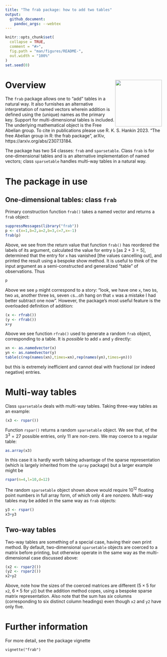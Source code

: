 ```yaml
---
title: "The frab package: how to add two tables"
output:
  github_document:
    pandoc_args: --webtex
---
```


<!-- README.md is generated from README.Rmd. Please edit that file -->

```r
knitr::opts_chunk$set(
  collapse = TRUE,
  comment = "#>",
  fig.path = "man/figures/README-",
  out.width = "100%"
)
set.seed(0)
```

# <img src="man/figures/frab.png" width = "150" align="right" />

# Overview

The `frab` package allows one to "add" tables in a natural way.  It also
furnishes an alternative interpretation of named
vectors wherein addition is defined using the (unique) names as the
primary key.  Support for multi-dimensional tables is included.
The underlying mathematical object is the Free
Abelian group.  To cite in publications please use R. K. S. Hankin
2023.  "The free Abelian group in R: the frab package", arXiv,
https://arxiv.org/abs/2307.13184.

The package has two S4 classes: `frab` and `sparsetable`. 
Class `frab` is for one-dimensional tables and is an alternative
implementation of named vectors; class `sparsetable` handles
multi-way tables in a natural way.

# The package in use

## One-dimensional tables: class `frab`

Primary
construction function `frab()` takes a named vector and returns a
`frab` object:

```r
suppressMessages(library("frab"))
p <- c(x=1,b=2,a=2,b=3,c=7,x=-1)
frab(p)
```

Above, we see from the return value that function `frab()` has
reordered the labels of its argument, calculated the value for entry
`b` [as $2+3=5$], determined that the entry for `x` has vanished [the
values cancelling out], and printed the result using a bespoke show
method.  It is useful to think of the input argument as a semi-constructed
and generalized "table" of observations.  Thus 

```r
p
```

Above we see `p` might correspond to a story: "look, we have one `x`, two `b`s,
two `a`s, another three `b`s, seven `c`s...oh hang on that `x` was a mistake I
had better subtract one now".  However, the package's most useful feature is the
overloaded definition of addition:

```r
(x <- rfrab())
(y <- rfrab())
x+y
```

Above we see function `rfrab()` used to generate a random `frab` object, corresponding to a table.  It is _possible_ to add `x` and `y` directly:

```r
xn <- as.namedvector(x)
yn <- as.namedvector(y)
table(c(rep(names(xn),times=xn),rep(names(yn),times=yn)))
```

but this is extremely inefficient and cannot deal with fractional (or indeed negative) entries.

# Multi-way tables

Class `sparsetable` deals with multi-way tables.  Taking three-way tables as an example:

```r
(x3 <- rspar())
```

Function `rspar()` returns a random `sparsetable` object.  We see that, of the $3^3=27$
possible entries, only 11 are non-zero.  We may coerce to a regular table:

```r
as.array(x3)
```

In this case it is hardly worth taking advantage of the sparse representation (which is largely inherited from the `spray` package) but a larger example might be

```r
rspar(n=4,l=10,d=12)
```

The random `sparsetable` object shown above would require $10^{12}$ floating point numbers in full array form,
of which only 4 are nonzero.  Multi-way tables may be added in the same way as `frab` objects:

```r
y3 <- rspar()
x3+y3
```

## Two-way tables

Two-way tables are something of a special case, having their own print method.
By default, two-dimensional `sparsetable` objects are coerced to a matrix before
printing, but otherwise operate in the same way as the multi-dimensional case
discussed above:

```r
(x2 <- rspar2())
(y2 <- rspar2())
x2+y2
```

Above, note how the sizes of the coerced matrices are different ($5\times 5$ for `x2`,
$6\times 5$ for `y2`) but the addition method copes, using a bespoke sparse
matrix representation.  Also note that the sum has _six_ columns (corresponding
to six distinct column headings) even though `x2` and `y2` have only five.

# Further information

For more detail, see the package vignette

`vignette("frab")`
